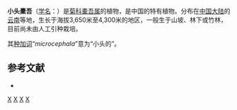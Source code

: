 {{Speciesbox 
| taxon = Ligularia microcephala
| authority = (Hand.-Mazz.) [[Hand.-Mazz.|Hand.-Mazz.]], 1925
}}

'''小头橐吾'''（[[学名|学名]]：{{lang|la|''Ligularia microcephala''}}）是[[菊科|菊科]][[橐吾属|橐吾属]]的植物，是中国的特有植物。分布在[[中国大陆|中国大陆]]的[[云南|云南]]等地，生长于海拔3,650米至4,300米的地区，一般生于山坡、林下或竹林，目前尚未由人工引种栽培。

其[[种加词|种加词]]“''microcephala''”意为“小头的”。

== 参考文献 ==
<div class="references-small">
* {{cite web| url =http://www.bioinfo.cn/db05/KmzwSpecies.php?action=view&id=4796| title =小头橐吾| work =《中国高等植物数据库全库》| publisher =中国科学院微生物研究所| author =昆明植物研究所| accessdate =2009-02-25| deadurl =yes| archiveurl =https://web.archive.org/web/20160305005830/http://www.bioinfo.cn/db05/KmzwSpecies.php?action=view&id=4796| archivedate =2016-03-05}}
</div>
{{Taxonbar|from=Q10958607}}

[[Category:橐吾属|X]]
[[Category:中國特有植物|X]]
[[Category:云南植物|X]]
[[Category:1925年描述的植物|X]]